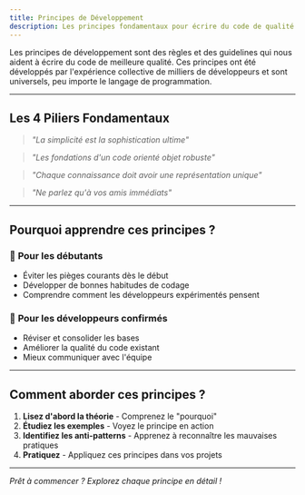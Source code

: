 ```yaml
---
title: Principes de Développement
description: Les principes fondamentaux pour écrire du code de qualité
---
```


Les principes de développement sont des règles et des guidelines qui nous aident à écrire du code de meilleure qualité. Ces principes ont été développés par l'expérience collective de milliers de développeurs et sont universels, peu importe le langage de programmation.

---

## Les 4 Piliers Fondamentaux

>  *"La simplicité est la sophistication ultime"*
<LinkCard title="1. KISS - Keep It Simple, Stupid" href="/fr/principles/kiss" description='Le principe KISS nous rappelle que les solutions simples sont souvent les meilleures. Un code simple est plus facile à comprendre, maintenir et déboguer.' />

> *"Les fondations d'un code orienté objet robuste"*
<LinkCard title="2. SOLID - Les 5 Principes OOP" href="/fr/principles/solid" description='SOLID est un acronyme qui regroupe 5 principes essentiels pour concevoir des classes et des modules maintenables et extensibles.' />

> *"Chaque connaissance doit avoir une représentation unique"*
<LinkCard title="3. DRY - Don't Repeat Yourself" href="/fr/principles/dry" description="DRY nous encourage à éviter la duplication de code et de logique, rendant notre code plus maintenable et moins sujet aux erreurs." />

> *"Ne parlez qu'à vos amis immédiats"*
<LinkCard title="4. Loi de Déméter" href="/fr/principles/demeter" description="Ce principe limite les dépendances entre les objets, créant un code plus modulaire et moins couplé." />

---

## Pourquoi apprendre ces principes ?

### 🎯 **Pour les débutants**
- Éviter les pièges courants dès le début
- Développer de bonnes habitudes de codage
- Comprendre comment les développeurs expérimentés pensent

### 🚀 **Pour les développeurs confirmés**
- Réviser et consolider les bases
- Améliorer la qualité du code existant
- Mieux communiquer avec l'équipe

---

## Comment aborder ces principes ?

1. **Lisez d'abord la théorie** - Comprenez le "pourquoi"
2. **Étudiez les exemples** - Voyez le principe en action
3. **Identifiez les anti-patterns** - Apprenez à reconnaître les mauvaises pratiques
4. **Pratiquez** - Appliquez ces principes dans vos projets

---

*Prêt à commencer ? Explorez chaque principe en détail !*